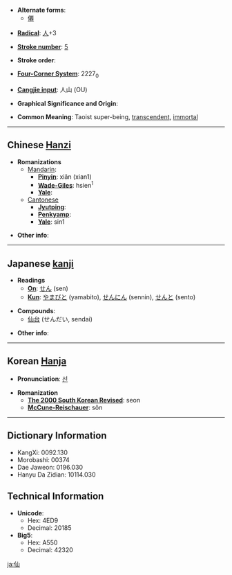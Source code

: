 * '''Alternate forms''':
** [[僊]]

* '''[[Wiktionary:Chinese radical index| Radical]]''': [[Wiktionary:Chinese radical index 人|人]]+3

* '''[[Wiktionary:Chinese total strokes index|Stroke number]]''': [[Wiktionary:Chinese total strokes index 5|5]]

* '''Stroke order''': 

* '''[[Wiktionary:Chinese four corner index|Four-Corner System]]''': 2227<sub>0</sub>

* '''[[Wiktionary:Chinese Cangjie index|Cangjie input]]''': 人山 (OU)

* '''Graphical Significance and Origin''': 

* '''Common Meaning''': Taoist super-being, [[transcendent]], [[immortal]]

----

== Chinese [[Hanzi]] ==

* '''Romanizations'''
** [[Mandarin]]:
*** '''[[Pinyin]]''': xiān (xian1)
*** '''[[Wade-Giles]]''': hsien<sup>1</sup>
*** '''[[Yale]]''': 
**[[Cantonese]]
***'''[[Jyutping]]''':
***'''[[Penkyamp]]''': 
***'''[[Yale]]''': sin1

* '''Other info''': 

----

== Japanese [[kanji]] ==

* '''Readings'''
** '''[[On]]''': [[せん]] (sen)
** '''[[Kun]]''': [[やまびと]] (yamabito), [[せんにん]] (sennin), [[せんと]] (sento)

* '''Compounds''':
**[[仙台]] (せんだい, sendai)

* '''Other info''':  

----

== Korean [[Hanja]] ==

* '''Pronunciation''': [[선]]

* '''Romanization'''
** '''[[The 2000 South Korean Revised Romanization|The 2000 South Korean Revised]]''': seon
** '''[[McCune-Reischauer]]''': sŏn

----

== Dictionary Information ==

* KangXi: 0092.130
* Morobashi: 00374
* Dae Jaweon: 0196.030
* Hanyu Da Zidian: 10114.030

== Technical Information ==

* '''Unicode''':
** Hex: 4ED9
** Decimal: 20185
* '''Big5''':
** Hex: A550
** Decimal: 42320

[[ja:仙]]